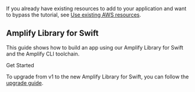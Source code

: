 If you already have existing resources to add to your application and want to bypass the tutorial, see [Use existing AWS resources](/gen1/[platform]/start/project-setup/use-existing-resources/).

## Amplify Library for Swift

This guide shows how to build an app using our Amplify Library for Swift and the Amplify CLI toolchain. 

<InternalLinkButton href="/gen1/swift/start/project-setup/prerequisites/">
  <span slot="text">Get Started</span>
</InternalLinkButton>

<Callout>

To upgrade from v1 to the new Amplify Library for Swift, you can follow the [upgrade guide](/gen1/[platform]/start/project-setup/upgrade-guide/).

</Callout>
